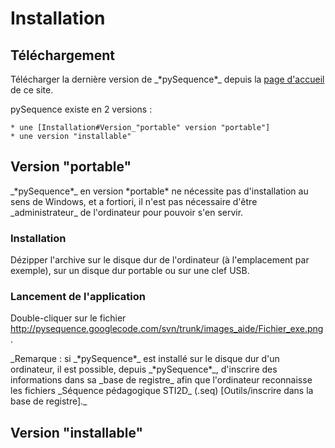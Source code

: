 = Installation =


== Téléchargement ==

Télécharger la dernière version de _*pySequence*_ depuis la [http://code.google.com/p/pysequence/ page d'accueil] de ce site.

pySequence existe en 2 versions :
 * une [Installation#Version_"portable" version "portable"]
 * une version "installable"


== Version "portable"==
_*pySequence*_ en version *portable* ne nécessite pas d'installation au sens de Windows, et a fortiori, il n'est pas nécessaire d'être _administrateur_ de l'ordinateur pour pouvoir s'en servir.



=== Installation ===
Dézipper l'archive sur le disque dur de l'ordinateur (à l'emplacement {{{C:}}} par exemple), sur un disque dur portable ou sur une clef USB.

=== Lancement de l'application ===
Double-cliquer sur le fichier http://pysequence.googlecode.com/svn/trunk/images_aide/Fichier_exe.png.

_Remarque : si _*pySequence*_ est installé sur le disque dur d'un ordinateur, il est possible, depuis _*pySequence*_, d'inscrire des informations dans sa _base de registre_ afin que l'ordinateur reconnaisse les fichiers _Séquence pédagogique STI2D_ (.seq) [Outils/inscrire dans la base de registre]._


== Version "installable" ==